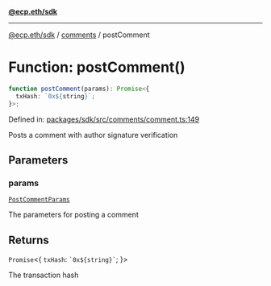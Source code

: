 [**@ecp.eth/sdk**](../../index.mdx)

***

[@ecp.eth/sdk](/sdk-reference/index.mdx) / [comments](/sdk-reference/comments/index.mdx) / postComment

# Function: postComment()

```ts
function postComment(params): Promise<{
  txHash: `0x${string}`;
}>;
```

Defined in: [packages/sdk/src/comments/comment.ts:149](https://github.com/ecp-eth/comments-monorepo/blob/main/packages/sdk/src/comments/comment.ts#L149)

Posts a comment with author signature verification

## Parameters

### params

[`PostCommentParams`](/sdk-reference/comments/type-aliases/PostCommentParams.mdx)

The parameters for posting a comment

## Returns

`Promise`\<\{
  `txHash`: `` `0x${string}` ``;
\}\>

The transaction hash

